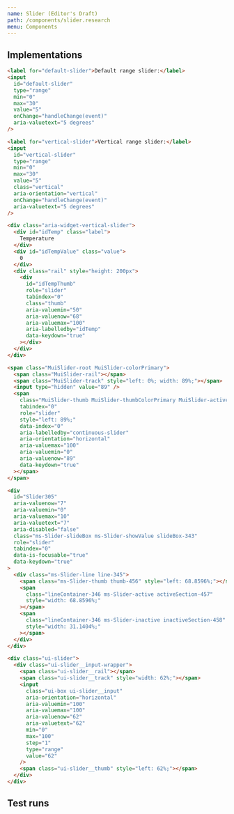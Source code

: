 ```yaml
---
name: Slider (Editor's Draft)
path: /components/slider.research
menu: Components
---
```



## Implementations

<Implementation name="Native" id="native" component="Slider" />

```html
<label for="default-slider">Default range slider:</label>
<input
  id="default-slider"
  type="range"
  min="0"
  max="30"
  value="5"
  onChange="handleChange(event)"
  aria-valuetext="5 degrees"
/>

<label for="vertical-slider">Vertical range slider:</label>
<input
  id="vertical-slider"
  type="range"
  min="0"
  max="30"
  value="5"
  class="vertical"
  aria-orientation="vertical"
  onChange="handleChange(event)"
  aria-valuetext="5 degrees"
/>
```

<Implementation name="ARIA" id="aria" component="Slider" />

```html
<div class="aria-widget-vertical-slider">
  <div id="idTemp" class="label">
    Temperature
  </div>
  <div id="idTempValue" class="value">
    0
  </div>
  <div class="rail" style="height: 200px">
    <div
      id="idTempThumb"
      role="slider"
      tabindex="0"
      class="thumb"
      aria-valuemin="50"
      aria-valuenow="68"
      aria-valuemax="100"
      aria-labelledby="idTemp"
      data-keydown="true"
    ></div>
  </div>
</div>
```

<Implementation name="Material UI" id="materialui" component="Slider" />

```html
<span class="MuiSlider-root MuiSlider-colorPrimary">
  <span class="MuiSlider-rail"></span>
  <span class="MuiSlider-track" style="left: 0%; width: 89%;"></span>
  <input type="hidden" value="89" />
  <span
    class="MuiSlider-thumb MuiSlider-thumbColorPrimary MuiSlider-active"
    tabindex="0"
    role="slider"
    style="left: 89%;"
    data-index="0"
    aria-labelledby="continuous-slider"
    aria-orientation="horizontal"
    aria-valuemax="100"
    aria-valuemin="0"
    aria-valuenow="89"
    data-keydown="true"
  ></span>
</span>
```

<Implementation name="Fluent UI React" id="fluent-ui-react" component="Slider" />

```html
<div
  id="Slider305"
  aria-valuenow="7"
  aria-valuemin="0"
  aria-valuemax="10"
  aria-valuetext="7"
  aria-disabled="false"
  class="ms-Slider-slideBox ms-Slider-showValue slideBox-343"
  role="slider"
  tabindex="0"
  data-is-focusable="true"
  data-keydown="true"
>
  <div class="ms-Slider-line line-345">
    <span class="ms-Slider-thumb thumb-456" style="left: 68.8596%;"></span>
    <span
      class="lineContainer-346 ms-Slider-active activeSection-457"
      style="width: 68.8596%;"
    ></span>
    <span
      class="lineContainer-346 ms-Slider-inactive inactiveSection-458"
      style="width: 31.1404%;"
    ></span>
  </div>
</div>
```

<!-- https://codesandbox.io/s/fluent-ui-example-6k67q?file=/example.js -->

<Implementation
  name="Fluent UI React Northstar"
  src="https://codesandbox.io/embed/fluent-ui-example-wvg1u?fontsize=14&hidenavigation=1&theme=dark&view=preview"
  id="fluent-ui-react-northstar"
  component="Slider"
/>

```html
<div class="ui-slider">
  <div class="ui-slider__input-wrapper">
    <span class="ui-slider__rail"></span>
    <span class="ui-slider__track" style="width: 62%;"></span>
    <input
      class="ui-box ui-slider__input"
      aria-orientation="horizontal"
      aria-valuemin="100"
      aria-valuemax="100"
      aria-valuenow="62"
      aria-valuetext="62"
      min="0"
      max="100"
      step="1"
      type="range"
      value="62"
    />
    <span class="ui-slider__thumb" style="left: 62%;"></span>
  </div>
</div>
```

## Test runs

<TestRuns name="Slider" />
